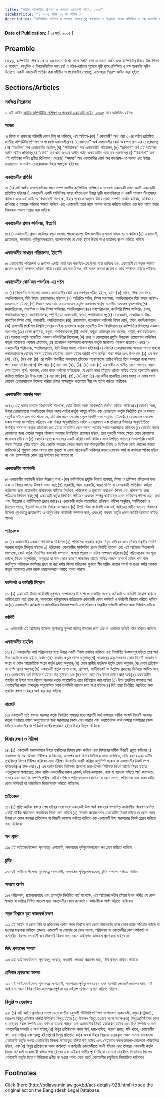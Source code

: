 ```yaml
---
title: "জাতীয় কম্পিউটার প্রশিক্ষণ ও গবেষণা একাডেমী আইন, ২০০৫"
sidebarTitle: "( ২০০৫ সনের ১২ নং আইন )"
description: "কম্পিউটার প্রশিক্ষণ ও গবেষণা খাতের সুষ্ঠু ব্যবস্থাপনা ও উন্নয়নের লক্ষ্যে প্রশিক্ষিত ও দক্ষ জনশক্তি সৃষ্টিসহ গবেষণা ও উন্নয়ন কর্মকান্ড পরিচালনার লক্ষ্যে একটি একাডেমী প্রতিষ্ঠার জন্য বিধান প্রণয়নকল্পে প্রণীত আইন৷"
---
```


**Date of Publication:** [ ১৫ মার্চ, ২০০৫ ]

## Preamble

যেহেতু, কম্পিউটার শিক্ষার ক্ষেত্রে অগ্রসরমান বিশ্বের সাথে সঙ্গতি রক্ষা ও সমতা অর্জন এবং কম্পিউটার বিষয়ে উচ্চ শিক্ষা ও গবেষণা, আধুনিক ও বিজ্ঞানভিত্তিক জ্ঞান চর্চা ও পঠন-পাঠনের সুযোগ সৃষ্টি করে প্রশিক্ষিত ও দক্ষ জনশক্তি সৃষ্টির উদ্দেশ্যে একটি একাডেমী প্রতিষ্ঠা করা সমীচীন ও প্রয়োজনীয়;সেহেতু, এতদ্‌দ্বারা নিম্নরূপ আইন করা হইল:

## Sections/Articles

### সংক্ষিপ্ত শিরোনামা

১৷ এই আইন [জাতীয় কম্পিউটার প্রশিক্ষণ ও গবেষণা একাডেমী আইন, ২০০৫](/laws/act-928 "জাতীয় কম্পিউটার প্রশিক্ষণ ও গবেষণা একাডেমী আইন, ২০০৫") নামে অভিহিত হইবে৷

### সংজ্ঞা

২৷ বিষয় বা প্রসংগের পরিপন্থী কোন কিছু না থাকিলে, এই আইনে-(ক) “একাডেমী” অর্থ ধারা ৩ এর অধীন প্রতিষ্ঠিত জাতীয় কম্পিউটার প্রশিক্ষণ ও গবেষণা একাডেমী;(খ) “চেয়ারম্যান” অর্থ একাডেমীর বোর্ড অব গভর্ণরস-এর চেয়ারম্যান;(গ) “তহবিল” অর্থ একাডেমীর তহবিল;(ঘ) “পরিচালক” অর্থ একাডেমীর পরিচালক;(ঙ) “প্রবিধান” অর্থ এই আইনের অধীন প্রণীত প্রবিধান;(চ) “বোর্ড” অর্থ ধারা ৬-এর অধীন গঠিত একাডেমীর বোর্ড অব গভর্ণরস;(ছ) “বিধিমালা” অর্থ এই আইনের অধীন প্রণীত বিধিমালা; এবং(জ) “সদস্য” অর্থ একাডেমীর বোর্ড অব গভর্ণরস-এর সদস্য এবং ইহার চেয়ারম্যান ও ভাইস-চেয়ারম্যানও উহার অন্তর্ভুক্ত হইবেন৷

### একাডেমীর প্রতিষ্ঠা

৩৷ (১) এই আইন বলবত্ হইবার সংগে সংগে জাতীয় কম্পিউটার প্রশিক্ষণ ও গবেষণা একাডেমী নামে একটি একাডেমী প্রতিষ্ঠিত হইবে৷(২) একাডেমী একটি সংবিধিবদ্ধ সংস্থা হইবে এবং ইহার স্থায়ী ধারাবাহিকতা ও একটি সাধারণ সীলমোহর থাকিবে এবং এই আইনের বিধানাবলী সাপেক্ষে, ইহার স্থাবর ও অস্থাবর উভয় প্রকার সম্পত্তি অর্জন করিবার, অধিকারে রাখিবার ও হস্তান্তর করিবার ক্ষমতা থাকিবে এবং একাডেমী ইহার নামে মামলা দায়ের করিতে পারিবে এবং উক্ত নামে ইহার বিরুদ্ধেও মামলা দায়ের করা যাইবে৷

### একাডেমীর প্রধান কার্যালয়, ইত্যাদি

৪৷ (১) একাডেমীর প্রধান কার্যালয় বগুড়া জেলার শাহজাহানপুর উপজেলাধীন ফুলতলা নামক স্থানে থাকিবে৷(২) একাডেমী, প্রয়োজনে, সরকারের পূর্বানুমোদনক্রমে, বাংলাদেশের যে কোন স্থানে উহার শাখা কার্যালয় স্থাপন করিতে পারিবে৷

### একাডেমীর সাধারণ পরিচালনা, ইত্যাদি

৫৷ একাডেমীর পরিচালনা ও প্রশাসন একটি বোর্ড অব গভর্ণরস-এর উপর ন্যস্ত থাকিবে এবং একাডেমী যে সকল ক্ষমতা প্রয়োগ ও কার্য সম্পাদন করিতে পারিবে বোর্ড অব গভর্ণরসও সেই সকল ক্ষমতা প্রয়োগ ও কার্য সম্পাদন করিতে পারিবে৷

### একাডেমীর বোর্ড অব গভর্ণরস-এর গঠন

৬৷ (১) নিম্নবর্ণিত সদস্যদের সমন্বয়ে একাডেমীর বোর্ড অব গভর্ণরস গঠিত হইবে, যথা:-(ক) সচিব, শিক্ষা মন্ত্রণালয়, পদাধিকারবলে, যিনি উহার চেয়ারম্যানও হইবেন;(খ) অতিরিক্ত সচিব, শিক্ষা মন্ত্রণালয়, পদাধিকারবলে যিনি উহার ভাইস-চেয়ারম্যান হইবেন;(গ) বিজ্ঞান এবং তথ্য ও যোগাযোগ প্রযুক্তি মন্ত্রণালয় কর্তৃক মনোনীত একজন যুগ্ম-সচিব;(ঘ) মহাপরিচালক, মাধ্যমিক ও উচ্চ শিক্ষা অধিদপ্তর, পদাধিকারবলে;(ঙ) মহাপরিচালক, কারিগরি শিক্ষা অধিদপ্তর, ঢাকা, পদাধিকারবলে;(চ) মহাপরিচালক, পল্লী উন্নয়ন একাডেমী, বগুড়া, পদাধিকারবলে;(ছ) চেয়ারম্যান, মাধ্যমিক ও উচ্চ মাধ্যমিক শিক্ষা বোর্ড, রাজশাহী, পদাধিকারবলে;(জ) চেয়ারম্যান, বাংলাদেশ কারিগরি শিক্ষা বোর্ড, ঢাকা, পদাধিকারবলে;(ঝ) রাজশাহী প্রকৌশল বিশ্ববিদ্যালয়ের ভাইস-চ্যান্সেলর কর্তৃক মনোনীত উক্ত বিশ্ববিদ্যালয়ের কম্পিউটার বিভাগের একজন অধ্যাপক;(ঞ) জেলা প্রশাসক, বগুড়া, পদাধিকারবলে;(ট) অধ্যক্ষ, বগুড়া আজিজুল হক কলেজ, বগুড়া, পদাধিকারবলে;(ঠ) সরকার কর্তৃক মনোনীত একজন কম্পিউটার বিশেষজ্ঞ;(ড) তথ্য ও যোগাযোগ প্রযুক্তি বিজনেস প্রমোশনাল কাউন্সিল কর্তৃক মনোনীত একজন প্রতিনিধি;(ঢ) বাংলাদেশ কম্পিউটার কাউন্সিল কর্তৃক মনোনীত একজন প্রতিনিধি; এবং(ণ) একাডেমীর পরিচালক, পদাধিকারবলে, যিনি উহার সদস্য-সচিবও হইবেন৷(২) বোর্ডের চেয়ারম্যানসহ অন্যান্য সদস্য যাহারা পদাধিকারবলে বোর্ডের সদস্য হইবেন তাঁহাদের মেয়াদ হইবে সংশ্লিষ্ট পদে কর্মরত থাকা পর্যন্ত এবং উপ-ধারা (১) এর দফা (ঝ), (ঠ), (ড) এবং (ঢ) এর অধীন মনোনীত সদস্যগণ তাঁহাদের মনোনয়নের তারিখ হইতে তিন বত্সরের জন্য সদস্য পদে বহাল থাকিবেন৷(৩) উপ-ধারা (১) এর দফা (ঝ), (ঠ), (ড) এবং (ঢ) এর অধীন মনোনীত কোন সদস্যের মেয়াদ শেষ হইবার পূর্বেও সরকার, কোন কারণ দর্শানো ব্যতিরেকে, যে কোন সময় তাঁহাকে তাঁহার দায়িত্ব হইতে অব্যাহতি প্রদান করিতে পারিবে৷(৪) উপ-ধারা (১) এর দফা (ঝ), (ঠ), (ড) এবং (ঢ) এর অধীন মনোনীত কোন সদস্য যে কোন সময় বোর্ডের চেয়ারম্যানকে উদ্দেশ্য করিয়া তাঁহার স্বাক্ষরযুক্ত পত্রযোগে স্বীয় পদ ত্যাগ করিতে পারিবেন৷

### একাডেমীর বোর্ডের সভা

৭৷ (১) এই ধারার অন্যান্য বিধানাবলী সাপেক্ষে, বোর্ড উহার সভার কার্যপদ্ধতি নির্ধারণ করিতে পারিবে৷(২) বোর্ডের সভা, উহার চেয়ারম্যানের সম্মতিক্রমে উহার সদস্য-সচিব কর্তৃক আহূত হইবে এবং চেয়ারম্যান কর্তৃক নির্ধারিত স্থান ও সময়ে অনুষ্ঠিত হইবে:তবে শর্ত থাকে যে, প্রতি চার মাসে বোর্ডের অন্যুন একটি সভা অনুষ্ঠিত হইবে৷(৩) চেয়ারম্যান বোর্ডের সকল সভায় সভাপতিত্ব করিবেন এবং তাঁহার অনুপস্থিতিতে ভাইস-চেয়ারম্যান এবং তাঁহাদের উভয়ের অনুপস্থিতিতে উপস্থিত সদস্যগণ কর্তৃক তাঁহাদের মধ্য হইতে মনোনীত কোন সদস্য বোর্ডের সভায় সভাপতিত্ব করিবেন৷(৪) বোর্ডের সভার কোরামের জন্য বোর্ডের অন্যুন পাঁচজন সদস্যের উপস্থিতির প্রয়োজন হইবে, তবে মুলতবী সভার ক্ষেত্রে কোন কোরামের প্রয়োজন হইবে না৷(৫) বোর্ডের প্রত্যেক সদস্যের একটি করিয়া ভোট থাকিবে এবং উপস্থিত সদস্যের সংখ্যাগরিষ্ঠ ভোটে সভার সিদ্ধান্ত গৃহীত হইবে এবং ভোটের সমতার ক্ষেত্রে সভায় সভাপতিত্বকারীর দ্বিতীয় ও নির্ণায়ক ভোট প্রদানের ক্ষমতা থাকিবে৷(৬) শুধুমাত্র কোন সদস্য পদে শূন্যতা বা বোর্ড গঠনে ত্রুটি থাকিবার কারণে বোর্ডের কার্য বা কার্যধারা অবৈধ হইবে না এবং তত্সম্পর্কে কোন প্রশ্ন উত্থাপন করা যাইবে না৷

### একাডেমীর কার্যাবলী

৮৷ একাডেমীর কার্যাবলী হইবে নিম্নরূপ, যথা:-(ক) কম্পিউটার প্রযুক্তি বিষয়ে গবেষণা, শিক্ষা ও প্রশিক্ষণ পরিচালনা করা এবং এ বিষয়ে জ্ঞানের উত্কর্ষ সাধন করা;(খ) সরকারী, আধা-সরকারী, স্বায়ত্তশাসিত বা বেসরকারী-প্রতিষ্ঠানে কর্মরত ব্যক্তিদের জন্য প্রয়োজনীয় প্রশিক্ষণের কাঠামো নির্ধারণ, পরিচালনা ও মূল্যায়ন করা;(গ) শিক্ষা এবং প্রশিক্ষণের জন্য পাঠ্যক্রম নির্ধারণ করা;(ঘ) একাডেমী কর্তৃক নির্ধারিত পাঠ্যক্রম অধ্যয়ন সম্পন্ন করিয়াছেন এমন ব্যক্তিদের পরীক্ষা গ্রহণ করা এবং ডিপ্লোমা ও সার্টিফিকেট প্রদান করা;(ঙ) একাডেমী কর্তৃক আয়োজিত প্রশিক্ষণ, পরীক্ষা অনুষ্ঠান, সার্টিফিকেট ও ডিপ্লোমা প্রদান, ইত্যাদি খাতে ফি নির্ধারণ ও আদায়;(চ) উপরি-উক্ত কার্যাবলী এবং এই আইনের অধীন অন্যান্য বিধানের উদ্দেশ্য পূরণকল্পে প্রয়োজনীয় ও আনুষংগিক কার্যাবলী সম্পাদন করা; এবং(ছ) সরকার কর্তৃক প্রদত্ত সংশ্লিষ্ট অন্যান্য দায়িত্ব পালন৷

### পরিচালক

৯৷ (১) একাডেমীর একজন পরিচালক থাকিবেন৷(২) পরিচালক সরকার কর্তৃক নিযুক্ত হইবেন এবং তাঁহার চাকুরীর শর্তাদি সরকার কর্তৃক স্থিরকৃত হইবে৷(৩) পরিচালক একাডেমীর সার্বক্ষণিক প্রধান নির্বাহী হইবেন এবং এই আইনের বিধানাবলী সাপেক্ষে, বোর্ড কর্তৃক নির্দেশিত কার্যাবলী সম্পাদন, ক্ষমতা প্রয়োগ ও দায়িত্ব সম্পাদন করিবেন৷(৪) পরিচালকের পদ শূন্য হইলে, কিংবা অনুপস্থিতি, অসুস্থতা বা অন্য কোন কারণে পরিচালক তাঁহার দায়িত্ব পালনে অসমর্থ হইলে শূন্য পদে নবনিযুক্ত পরিচালক কার্যভার গ্রহণ না করা পর্যন্ত কিংবা পরিচালক পুনরায় স্বীয় দায়িত্ব পালনে সমর্থ না হওয়া পর্যন্ত সরকার কর্তৃক মনোনীত কোন ব্যক্তি পরিচালকরূপে দায়িত্ব পালন করিবে৷

### কর্মকর্তা ও কর্মচারী নিয়োগ

১০৷ (১) একাডেমী উহার কার্যাবলী সুষ্ঠুভাবে সম্পাদনের উদ্দেশ্যে প্রয়োজনীয় সংখ্যক কর্মকর্তা ও কর্মচারী নিয়োগ করিতে পারিবে:তবে শর্ত থাকে যে, সরকারের পূর্বানুমোদন ব্যতিরেকে একাডেমী কোন কর্মকর্তা ও কর্মচারী নিয়োগ করিতে পারিবে না৷(২) একাডেমীর কর্মকর্তা ও কর্মচারীদের নিয়োগ পদ্ধতি এবং তাঁহাদের চাকুরীর শর্তাবলী প্রবিধান দ্বারা নির্ধারিত হইবে৷

### কমিটি

১১৷ একাডেমী এই আইনের উদ্দেশ্য পূরণকল্পে সুস্পষ্ট দায়িত্ব পালনের জন্য এক বা একাধিক কমিটি গঠন করিতে পারিবে৷

### একাডেমীর তহবিল

১২৷ (১) একাডেমীর কার্য পরিচালনার জন্য উহার একটি নিজস্ব তহবিল থাকিবে এবং নিম্নবর্ণিত উত্সসমূহ হইতে প্রাপ্ত অর্থ উক্ত তহবিলে জমা হইবে, যথা:-(ক) সরকার কর্তৃক প্রদত্ত অনুদান;(খ) সরকারের অনুমোদনসহ কোন বিদেশী সরকার বা সংস্থা বা কোন আন্তর্জাতিক সংস্থা কর্তৃক প্রদত্ত অনুদান;(গ) কোন স্থানীয় কর্তৃপক্ষ কর্তৃক প্রদত্ত অনুদান;(ঘ) কোন প্রতিষ্ঠান বা ব্যক্তি প্রদত্ত অনুদান;(ঙ) একাডেমী কর্তৃক প্রদত্ত সেবা, প্রশিক্ষণ, সার্টিফিকেট ও ডিপ্লোমা প্রদানের বিনিময়ে অর্জিত আয়;(চ) একাডেমীর অর্থ বিনিয়োগ হইতে প্রাপ্ত মুনাফা; এবং(ছ) অন্য কোন বৈধ উত্স হইতে প্রাপ্ত অর্থ৷(২) একাডেমীর তহবিল বা উহার অংশ বিশেষ সরকার কর্তৃক অনুমোদিত খাতে বিনিয়োগ করা যাইবে৷(৩) উক্ত তহবিলে জমাকৃত অর্থ একাডেমীর নামে তত্কর্তৃক অনুমোদিত কোন তফসিলী ব্যাংকে জমা রাখা হইবে৷(৪) বিধি দ্বারা নির্ধারিত পদ্ধতিতে উক্ত তহবিল রক্ষণ ও উহার অর্থ ব্যয় করা যাইবে৷

### বাজেট

১৩৷ একাডেমী প্রতি বত্সর সরকার কর্তৃক নির্ধারিত সময়ের মধ্যে পরবর্তী অর্থ বত্সরের বার্ষিক বাজেট বিবরণী সরকার কর্তৃক নির্ধারিত ফরমে অনুমোদনের জন্য সরকারের নিকট পেশ করিবে এবং উহাতে উক্ত অর্থ বত্সরে সরকারের নিকট হইতে একাডেমীর কি পরিমাণ অর্থের প্রয়োজন হইবে উহার উল্লেখ থাকিবে৷

### হিসাব রক্ষণ ও নিরীক্ষা

১৪৷ (১) একাডেমী যথাযথভাবে উহার তহবিলের হিসাব রক্ষণ করিবে এবং হিসাবের বার্ষিক বিবরণী প্রস্তুত করিবে৷(২) বাংলাদেশের মহা-হিসাব নিরীক্ষক ও নিয়ন্ত্রক, অতঃপর মহা-হিসাব নিরীক্ষক নামে অভিহিত, প্রতি বত্সর একাডেমীর তহবিলের হিসাব নিরীক্ষা করিবেন এবং নিরীক্ষা রিপোর্টের একটি করিয়া অনুলিপি সরকার ও একাডেমীর নিকট পেশ করিবেন৷(৩) উপ-ধারা (২) এর অধীন হিসাব নিরীক্ষার উদ্দেশ্যে মহা-হিসাব নিরীক্ষক কিংবা তাঁহার নিকট হইতে এতদুদ্দেশ্যে ক্ষমতাপ্রাপ্ত কোন ব্যক্তি একাডেমীর সকল রেকর্ড, দলিল-দস্তাবেজ, নগদ বা ব্যাংকে গচ্ছিত অর্থ, জামানত, ভাণ্ডার এবং অন্যবিধ সম্পত্তি পরীক্ষা করিয়া দেখিতে পারিবেন এবং বোর্ডের যে কোন সদস্য, পরিচালক এবং একাডেমীর কোন কর্মকর্তা বা কর্মচারীকে জিজ্ঞাসাবাদ করিতে পারিবেন৷

### প্রতিবেদন

১৫৷ (১) প্রতি আর্থিক বত্সর শেষ হইবার সঙ্গে সঙ্গে একাডেমী উক্ত অর্থ বত্সরের সম্পাদিত কার্যাবলীর বিবরণ সম্বলিত একটি বার্ষিক প্রতিবেদন সরকারের নিকট পেশ করিবে৷(২) সরকার প্রয়োজনমত একাডেমীর নিকট হইতে যে কোন সময় উহার যে কোন কাজের প্রতিবেদন বা বিবরণী আহ্বান করিতে পারিবে এবং একাডেমী উহা সরকারের নিকট প্রেরণ করিতে বাধ্য থাকিবে৷

### ঋণ গ্রহণ

১৬৷ এই আইনের উদ্দেশ্য পূরণকল্পে একাডেমী, সরকারের পূর্বানুমোদনক্রমে ঋণ গ্রহণ করিতে পারিবে৷

### চুক্তি

১৭৷ এই আইনের উদ্দেশ্য পূরণকল্পে একাডেমী, সরকারের পূর্বানুমোদনক্রমে, চুক্তি সম্পাদন করিতে পারিবে৷

### ক্ষমতা অর্পণ

১৮৷ পরিচালক, প্রয়োজনবোধে এবং তত্কর্তৃক নির্ধারিত শর্ত সাপেক্ষে, এই আইনের অধীন তাঁহার উপর অর্পিত যে কোন ক্ষমতা বা দায়িত্ব লিখিত আদেশ দ্বারা একাডেমীর কোন কর্মকর্তা ও কর্মচারীকে অর্পণ করিতে পারিবেন৷

### সরল বিশ্বাসে কৃত কাজকর্ম রক্ষণ

১৯৷ এই আইন বা কোন বিধি বা প্রবিধানের অধীন সরল বিশ্বাসে কৃত কোন কাজকর্মের ফলে কোন ব্যক্তি ক্ষতিগ্রস্ত হইলে বা হওয়ার সম্ভাবনা থাকিলে তজ্জন্য একাডেমী বা বোর্ডের যে কোন সদস্য, পরিচালক বা একাডেমীর কোন কর্মকর্তা বা কর্মচারীর বিরুদ্ধে দেওয়ানী বা ফৌজদারী কিংবা অন্য কোন আইনগত কার্যক্রম গ্রহণ করা যাইবে না৷

### বিধি প্রণয়নের ক্ষমতা

২০৷ এই আইনের উদ্দেশ্য পূরণকল্পে সরকার, সরকারী গেজেটে প্রজ্ঞাপন দ্বারা, বিধি প্রণয়ন করিতে পারিবে৷

### প্রবিধান প্রণয়নের ক্ষমতা

২১৷ এই আইনের উদ্দেশ্য পূরণকল্পে একাডেমী, সরকারের পূর্বানুমোদনক্রমে এবং সরকারী গেজেটে প্রজ্ঞাপন দ্বারা, এই আইন বা কোন বিধির সহিত অসামঞ্জস্যপূর্ণ না হয় এইরূপ প্রবিধান প্রণয়ন করিতে পারিবে৷

### বিলুপ্তি ও হেফাজত

২২৷ (১) এই আইন প্রবর্তনের সংগে সংগে জাতীয় বহুভাষী সাঁটলিপি প্রশিক্ষণ ও গবেষণা একাডেমী, বগুড়া (নট্রামস), অতঃপর বিলুপ্ত প্রতিষ্ঠান বলিয়া উল্লিখিত, বিলুপ্ত হইবে৷(২) উক্তরূপ বিলুপ্ত হওয়ার সংগে সংগে-(ক) বিলুপ্ত প্রতিষ্ঠানের স্থাবর ও অস্থাবর সকল সম্পত্তি এবং নগদ ও ব্যাংকে গচ্ছিত অর্থ একাডেমীর নিকট হস্তান্তরিত হইবে এবং উক্ত সম্পত্তি ও অর্থ একাডেমীর সম্পত্তি ও অর্থ হইবে;(খ) বিলুপ্ত প্রতিষ্ঠানের সকল ঋণ, দায়-দায়িত্ব, উন্নয়ন প্রকল্প, যদি থাকে, একাডেমীর ঋণ, দায়-দায়িত্ব এবং প্রকল্প হইবে;(গ) বিলুপ্ত প্রতিষ্ঠান কর্তৃক অথবা উহার বিরুদ্ধে দায়েরকৃত সকল মামলা-মোকদ্দমা একাডেমী কর্তৃক অথবা একাডেমীর বিরুদ্ধে দায়েরকৃত বলিয়া গণ্য হইবে এবং সেইভাবে সকল মামলা-মোকদ্দমা পরিচালিত হইবে; এবং(ঘ) বিলুপ্ত প্রতিষ্ঠানের সকল কর্মকর্তা ও কর্মচারী একাডেমীতে বদলী হইবেন এবং তাঁহারা একাডেমী কর্তৃক নিযুক্ত কর্মকর্তা ও কর্মচারী বলিয়া গণ্য হইবেন এবং এইরূপ বদলীর পূর্বে তাঁহারা যে শর্তে চাকুরীতে নিয়োজিত ছিলেন একাডেমী কর্তৃক নিয়োগ বিধিমালা প্রণীত না হওয়া পর্যন্ত একই শর্তে একাডেমীর চাকুরীতে নিয়োজিত থাকিবেন৷

## Footnotes

<Note>
  Click [here](http://bdlaws.minlaw.gov.bd/act-details-928.html) to see the original act on the Bangladesh Legal Database.
</Note>
